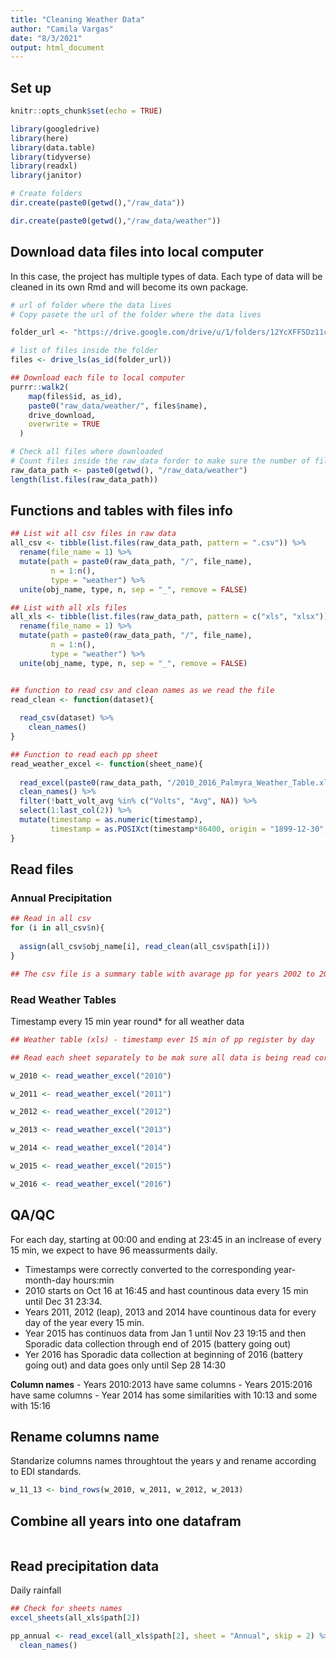 ```yaml
---
title: "Cleaning Weather Data"
author: "Camila Vargas"
date: "8/3/2021"
output: html_document
---
```



## Set up

```r
knitr::opts_chunk$set(echo = TRUE)

library(googledrive)
library(here)
library(data.table)
library(tidyverse)
library(readxl)
library(janitor)

# Create folders
dir.create(paste0(getwd(),"/raw_data"))

dir.create(paste0(getwd(),"/raw_data/weather"))

```



## Download data files into local computer

In this case, the project has multiple types of data. Each type of data will be cleaned in its own Rmd and will become its own package. 

```r
# url of folder where the data lives
# Copy pasete the url of the folder where the data lives

folder_url <- "https://drive.google.com/drive/u/1/folders/12YcXFF5Dz11c29FtGtwZVCEwrgC4iVV4"

# list of files inside the folder
files <- drive_ls(as_id(folder_url))

## Download each file to local computer
purrr::walk2(
    map(files$id, as_id),
    paste0("raw_data/weather/", files$name),
    drive_download,
    overwrite = TRUE
  )

# Check all files where downloaded
# Count files inside the raw_data forder to make sure the number of files downloaded is what is expected.
raw_data_path <- paste0(getwd(), "/raw_data/weather")
length(list.files(raw_data_path))

```


## Functions and tables with files info

```r

## List wit all csv files in raw data
all_csv <- tibble(list.files(raw_data_path, pattern = ".csv")) %>% 
  rename(file_name = 1) %>% 
  mutate(path = paste0(raw_data_path, "/", file_name),
         n = 1:n(),
         type = "weather") %>% 
  unite(obj_name, type, n, sep = "_", remove = FALSE)

## List with all xls files
all_xls <- tibble(list.files(raw_data_path, pattern = c("xls", "xlsx"))) %>% 
  rename(file_name = 1) %>% 
  mutate(path = paste0(raw_data_path, "/", file_name),
         n = 1:n(),
         type = "weather") %>% 
  unite(obj_name, type, n, sep = "_", remove = FALSE)


## function to read csv and clean names as we read the file
read_clean <- function(dataset){
  
  read_csv(dataset) %>% 
    clean_names()
}

## Function to read each pp sheet
read_weather_excel <- function(sheet_name){
   
  read_excel(paste0(raw_data_path, "/2010_2016_Palmyra_Weather_Table.xlsx"), sheet = sheet_name, skip = 6) %>% 
  clean_names() %>% 
  filter(!batt_volt_avg %in% c("Volts", "Avg", NA)) %>% 
  select(1:last_col(2)) %>% 
  mutate(timestamp = as.numeric(timestamp),
         timestamp = as.POSIXct(timestamp*86400, origin = "1899-12-30", tz = "HAST"))
}

```

## Read files

### Annual Precipitation

```r
## Read in all csv
for (i in all_csv$n){
  
  assign(all_csv$obj_name[i], read_clean(all_csv$path[i]))
}

## The csv file is a summary table with avarage pp for years 2002 to 2016. We can use it to check if this data matches the raw data. But we do not need this file for the weather package.
```

### Read Weather Tables
Timestamp every 15 min year round* for all weather data

```r
## Weather table (xls) - timestamp ever 15 min of pp register by day

## Read each sheet separately to be mak sure all data is being read correctly

w_2010 <- read_weather_excel("2010")

w_2011 <- read_weather_excel("2011")

w_2012 <- read_weather_excel("2012")

w_2013 <- read_weather_excel("2013")

w_2014 <- read_weather_excel("2014")

w_2015 <- read_weather_excel("2015")

w_2016 <- read_weather_excel("2016")

```


## QA/QC

For each day, starting at 00:00 and ending at 23:45 in an inclrease of every 15 min, we expect to have 96 meassurments daily.

- Timestamps were correctly converted to the corresponding year-month-day hours:min
- 2010 starts on Oct 16 at 16:45 and hast countinous data every 15 min until Dec 31 23:34.
- Years 2011, 2012 (leap), 2013 and 2014 have countinous data for every day of the year every 15 min.
- Year 2015 has continuos data from Jan 1 until Nov 23 19:15 and then Sporadic data collection through end of 2015 (battery going out)
- Yer 2016 has Sporadic data collection at beginning of 2016 (battery going out) and data goes only until Sep 28 14:30

**Column names**
- Years 2010:2013 have same columns
- Years 2015:2016 have same columns
- Year 2014 has some similarities with 10:13 and some with 15:16


## Rename columns name
Standarize columns names throughtout the years y and rename according to EDI standards.

```r

w_11_13 <- bind_rows(w_2010, w_2011, w_2012, w_2013)

```

## Combine all years into one datafram

```r

```


## Read precipitation data
Daily rainfall

```r
## Check for sheets names
excel_sheets(all_xls$path[2])

pp_annual <- read_excel(all_xls$path[2], sheet = "Annual", skip = 2) %>% 
  clean_names()


```





